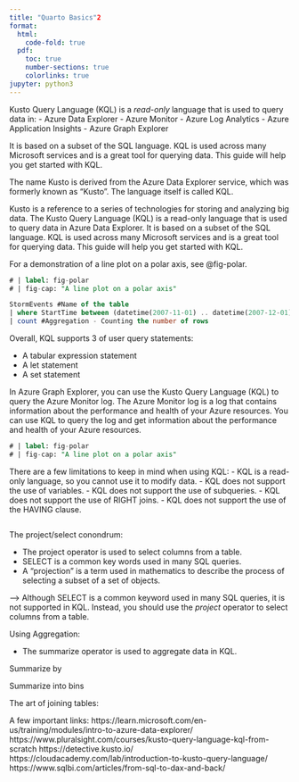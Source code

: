 ---
title: "Quarto Basics"2
format:
  html:
    code-fold: true
  pdf:
    toc: true
    number-sections: true
    colorlinks: true
jupyter: python3
---

Kusto Query Language (KQL) is a *read-only* language that is used to query data in:
- Azure Data Explorer
- Azure Monitor
- Azure Log Analytics
- Azure Application Insights 
- Azure Graph Explorer

It is based on a subset of the SQL language. KQL is used across many Microsoft services and is a great tool for querying data. This guide will help you get started with KQL.

The name Kusto is derived from the Azure Data Explorer service, which was formerly known as "Kusto". The language itself is called KQL.

Kusto is a reference to a series of technologies for storing and analyzing big data. The Kusto Query Language (KQL) is a read-only language that is used to query data in Azure Data Explorer. It is based on a subset of the SQL language. KQL is used across many Microsoft services and is a great tool for querying data. This guide will help you get started with KQL.



For a demonstration of a line plot on a polar axis, see @fig-polar.

```{sql}
# | label: fig-polar
# | fig-cap: "A line plot on a polar axis"

StormEvents #Name of the table 
| where StartTime between (datetime(2007-11-01) .. datetime(2007-12-01)) #Filtering the data
| count #Aggregation - Counting the number of rows
```

Overall, KQL supports 3 of user query statements:

- A tabular expression statement
- A let statement
- A set statement

In Azure Graph Explorer, you can use the Kusto Query Language (KQL) to query the Azure Monitor log. The Azure Monitor log is a log that contains information about the performance and health of your Azure resources. You can use KQL to query the log and get information about the performance and health of your Azure resources.


```{sql}
# | label: fig-polar
# | fig-cap: "A line plot on a polar axis"

```


There are a few limitations to keep in mind when using KQL:
- KQL is a read-only language, so you cannot use it to modify data.
- KQL does not support the use of variables.
- KQL does not support the use of subqueries.
- KQL does not support the use of RIGHT joins.
- KQL does not support the use of the HAVING clause.

```{python}

```


The project/select conondrum:

- The project operator is used to select columns from a table.
- SELECT is a common key words used in many SQL queries.
- A "projection" is a term used in mathematics to describe the process of selecting a subset of a set of objects.

--> Although SELECT is a common keyword used in many SQL queries, it is not supported in KQL. Instead, you should use the *project* operator to select columns from a table.


Using Aggregation:

- The summarize operator is used to aggregate data in KQL.

Summarize by 

Summarize into bins



The art of joining tables:


A few important links:
https://learn.microsoft.com/en-us/training/modules/intro-to-azure-data-explorer/
https://www.pluralsight.com/courses/kusto-query-language-kql-from-scratch
https://detective.kusto.io/
https://cloudacademy.com/lab/introduction-to-kusto-query-language/
https://www.sqlbi.com/articles/from-sql-to-dax-and-back/

